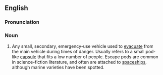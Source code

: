 ==English==

===Pronunciation===
{{IPA|/ə'skep.pɔd/}}

===Noun===
{{en-noun|sg=[[escape]] [[pod]]}}

# Any small, secondary, emergency-use vehicle used to [[evacuate]] from the main vehicle during times of danger. Usually refers to a small pod-like [[capsule]] that fits a low number of people.  Escape pods are common in science-fiction literature, and often are attached to [[spaceship]]s, although marine varieties have been spotted.